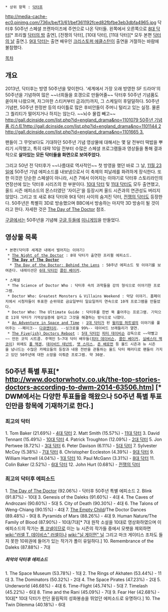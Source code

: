  * 상위 항목 : [[닥터후]]

http://media-cache-ec0.pinimg.com/736x/be/f3/61/bef361192fced82fbfbe3eb3dbfa4965.jpg
닥터후 50주년 스페셜 프랜차이즈에 주연으로 나온 닥터들. 왼쪽에서 오른쪽으로 [[8대 닥터]][* 프리퀄 [[닥터의 밤]] 출연], [전쟁의 닥터], [10대 닥터], [11대 닥터][* 모두 본편 [[닥터의 날]] 출연.]. [[9대 닥터]]는 출연 배우인 [[크리스토퍼 에클스턴]]이 출연을 거절하는 바람에 불참했다.

[[목차]]
== 개요 ==
2013년, 닥터후는 방영 50주년을 맞이한다. '세계에서 가장 오래 방영한 SF 드라마'의 50주년을 기념하여 많은 ~~너희들을 호갱으로 만들어줄~~ 닥터후 50주년 기념품도 쏟아져 나왔으며, 자그마한 스티커부터 금괴(!!)까지, 그 스케일이 후덜덜하다. 50주년 기념판, 50주년 한정판 등의 타이틀로 많은 후비안들이 주머니 털리고 있는 실정. 물론 그 퀄리티가 떨어지거나 하지는 않는다. ~~뇌수 물컵 빼고~~
[[http://gall.dcinside.com/list.php?id=england_drama&no=1101079 50주년 기념품 리스트1]][[http://gall.dcinside.com/list.php?id=england_drama&no=1101144 2]] [[http://gall.dcinside.com/list.php?id=england_drama&no=1101665 3.]]

팬들이 그 무엇보다도 기대하던 50주년 기념 영상물에 대해서는 몇 달 전부터 떡밥을 뿌리기 시작했고, 특히 대략 10일 전부터 수많은 스페셜 프로그램들과 영상들을 통해 결과적으로 '''살아있는 모든 닥터들을 화면으로 보여주었다.'''

그리고 50년 전 닥터후가 ~~나름대로 역사적인~~ 첫 방영을 했던 바로 그 날, [[11월 23일]]에 50주년 기념 에피소드를 내보냄으로서 이 축제의 피날레를 화려하게 장식한다. 또한 이것은 단순한 스페셜이 아니라, 시즌 7에서 이어지는 이야기로 닥터후 스토리라인의 연장선에 있는 닥터후 시리즈의 한 부분이다. [[10대 닥터]] 및 [[11대 닥터]]도 모두 출연했고, 올드 시즌 에피소드의 몬스터였던 '자이곤'을 등장시켜 올드 시즌과의 연관성도 버리지 않았다. 그리고 또 새로 8대 닥터와 9대 닥터 사이의 숨겨진 닥터, [[전쟁의 닥터]]도 등장한다. 50주년은 특별히 3D로 방송했으며 BBC에서 방송하는 마지막 3D 방송이 될 것이라고 한다. 자세한 것은 [[The Day of The Doctor]] 참조.

[[구글]]에서는 50주년을 기념해 [[구글 두들]]에 [https://g.co/doodle/k893bk 미니게임]을 만들었다.

== 영상물 목록 ==
 * 본편(닥터후 세계관 내에서 벌어지는 이야기)
  * [[The Night of the Doctor]] : 8대 닥터가 출연한 프리퀼 에피소드.
  * '''[[The Day of The Doctor]]'''
   * [http://www.youtube.com/watch?v=1UVt0NF5j0g The Day of the Doctor: Behind the Lens] : 50주년 에피소드 뒷 이야기를 보여준다. 내레이션은 [[6대 닥터]]인 [[콜린 베이커]].

 * 스페셜
  * The Science of Doctor Who : 닥터후 속의 과학들을 강의 형식으로 이야기한 프로그램.
  * Doctor Who: Greatest Monsters & Villains Weekend : 악당 이야기. 홈페이지에서 시청자들이 투표한 순위대로 금요일부터 일요일까지 연속으로 10개 프로그램을 만들었다. 
  * Doctor Who: The Ultimate Guide : 닥터후를 한번 쭉 훑어주는 프로그램. 기믹으로 11대 닥터가 기억상실증에 걸리고 그것을 해결하는 방식으로 나왔다.
  * [[An Adventure in Space and Time]] : [[1대 닥터]]가 된 [[윌리엄 허트넬]]의 이야기를 풀어주는 --페이크-- [[다큐멘터리]]. --싱크로율 99%-- 데이비드 브래들리가 열연.
  * [[The Five(ish) Doctors Reboot]] : [[5대 닥터]]인 [[피터 데이비슨]] 감독으로 ~~약빨고~~ 만든 코믹 시트콤. 주역인 5~7대 닥터 배우들([[피터 데이비슨]], [[콜린 베이커]], [[실베스터 맥코이]]) 외에도 [[폴 맥겐]], [[데이비드 테넌트]], [[맷 스미스]], [[존 배로먼]] 등 올드 시즌과 뉴 시즌을 넘나드는 수많은 카메오들의 등장과 내용 전반을 관통하는 올드 닥터 패러디로 팬들이 가지고 있던 50주년에 대한 소망을 이뤄준 프로그램. 약 30분. 

== 50주년 특별 투표[* http://www.doctorwhotv.co.uk/the-top-stories-doctors-according-to-dwm-2014-63506.htm] [* DWM에서는 다양한 투표들을 해왔으나 50주년 특별 투표인만큼 항목에 기재하기로 한다.] ==
=== 최고의 닥터 ===
1. Tom Baker (21.69%) - [[4대 닥터]] 
2. Matt Smith (15.57%) - [[11대 닥터]]
3. David Tennant (15.49%) - [[10대 닥터]]
4. Patrick Troughton (12.09%) - [[2대 닥터]] 
5. Jon Pertwee (8.72%) - [[3대 닥터]]
6. Peter Davison (6.11%) - [[5대 닥터]] 
7. Sylvester McCoy (5.38%) - [[7대 닥터]]
8. Christopher Eccleston (4.39%) - [[9대 닥터]]
9. William Hartnell (4.04%) - [[1대 닥터]]
10. Paul McGann (3.31%) - [[8대 닥터]]
11. Colin Baker (2.52%) - [[6대 닥터]]
12. John Hurt (0.68%) - [[전쟁의 닥터]] 

=== 최고의 닥터후 에피소드 ===
1. [[The Day of The Doctor]] (92.06%) - 닥터후 50주년 특별 에피소드
2. Blink (91.87%) - 10대 
3. Genesis of the Daleks (91.60%) - 4대
4. The Caves of Androzani (90.60%) - 5대
5. City of Death (90.30%) - 4대 
6. The Talons of Weng-Chiang (90.15%) - 4대 
7. [[The Empty Child]]/The Doctor Dances (89.48%) - 9대 
8. Pyramids of Mars (88.26%) - 4대
9. Human Nature/The Family of Blood (87.90%) - 10대/7대[* 7대 원작 소설을 10대로 영상화하였으며 이 에피소드의 작가는 [[폴 코넬]]이므로 이는 뉴 시즌의 작가들 중에서 모팻을 제외하면 [[wiki:"러셀 T. 데이비스" 러셀]]이나 [[wiki:"닐 게이먼" 닐]] 그리고 마크 게이티스 조차도 들지 못한 10위권에 들어가 있는 작가가 폴이 유일하다.]
10. Remembrance of the Daleks (87.88%) - 7대

===== 최악의 닥터후 에피소드 =====
1. The Space Museum (53.78%) - 1대
2. The Rings of Akhaten (53.44%) - 11대
3. The Dominators (50.32%) - 2대 
4. The Space Pirates (47.23%) - 2대  
5. Underworld (46.68%) - 4대 
6. Time-Flight (45.74%) - 5대 
7. Timelash (45.22%) - 6대 
8. Time and the Rani (45.09%) - 7대 
9. Fear Her (42.68%) - 10대[* 10대 닥터가 런던 올림픽의 성화봉송을 뛰었던 에피소드로 유명하다.]
10. The Twin Dilemma (40.18%) - 6대
